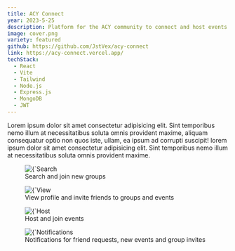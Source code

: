 ```yaml
---
title: ACY Connect
year: 2023-5-25
description: Platform for the ACY community to connect and host events
image: cover.png
variety: featured
github: https://github.com/JstVex/acy-connect
link: https://acy-connect.vercel.app/
techStack:
  - React
  - Vite
  - Tailwind
  - Node.js
  - Express.js
  - MongoDB
  - JWT
---
```


Lorem ipsum dolor sit amet consectetur adipisicing elit. Sint temporibus nemo illum at necessitatibus soluta omnis provident maxime, aliquam consequatur optio non quos iste, ullam, ea ipsum ad corrupti suscipit! lorem ipsum dolor sit amet consectetur adipisicing elit. Sint temporibus nemo illum at necessitatibus soluta omnis provident maxime.

<figure>
    <Image 
        src={`/images/projects/soteria2.png`}
        alt={`Search and join new groups`}
        width={593}
        height={305}
        priority
    />
    <figcaption>Search and join new groups</figcaption>
</figure>

<figure>
    <Image 
        src={`/images/projects/soteria2.png`}
        alt={`View profile and invite friends to groups and events`}
        width={593}
        height={305}
        priority
    />
    <figcaption>View profile and invite friends to groups and events</figcaption>
</figure>

<figure>
    <Image 
        src={`/images/projects/soteria2.png`}
        alt={`Host and join events`}
        width={593}
        height={305}
        priority
    />
    <figcaption>Host and join events</figcaption>
</figure>

<figure>
    <Image 
        src={`/images/projects/soteria2.png`}
        alt={`Notifications for friend requests, new events and group invites`}
        width={593}
        height={305}
        priority
    />
    <figcaption>Notifications for friend requests, new events and group invites</figcaption>
</figure>